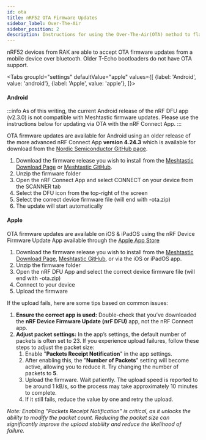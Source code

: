 ```yaml
---
id: ota
title: nRF52 OTA Firmware Updates
sidebar_label: Over-The-Air
sidebar_position: 2
description: Instructions for using the Over-The-Air(OTA) method to flash Meshtastic firmware to nRF52 chipset devices.
---
```



nRF52 devices from RAK are able to accept OTA firmware updates from a mobile device over bluetooth. Older T-Echo bootloaders do not have OTA support.

<Tabs
groupId="settings"
defaultValue="apple"
values={[
{label: 'Android', value: 'android'},
{label: 'Apple', value: 'apple'},
]}>

<TabItem value="android">

#### Android

:::info
As of this writing, the current Android release of the nRF DFU app (v2.3.0) is not compatible with Meshtastic firmware updates. Please use the instructions below for updating via OTA with the nRF Connect App.
:::

OTA firmware updates are available for Android using an older release of the more advanced nRF Connect App __version 4.24.3__ which is available for download from the [Nordic Semiconductor GitHub page](https://github.com/NordicSemiconductor/Android-nRF-Connect/releases/tag/v4.24.3).

1. Download the firmware release you wish to install from the [Meshtastic Download Page](/downloads) or [Meshtastic GitHub](https://github.com/meshtastic/firmware/releases).
2. Unzip the firmware folder
3. Open the nRF Connect App and select CONNECT on your device from the SCANNER tab
4. Select the DFU icon from the top-right of the screen
5. Select the correct device firmware file (will end with -ota.zip)
6. The update will start automatically

</TabItem>


<TabItem value="apple">

#### Apple

OTA firmware updates are available on iOS & iPadOS using the nRF Device Firmware Update App available through the [Apple App Store](https://apps.apple.com/us/app/nrf-device-firmware-update/id1624454660)

1. Download the firmware release you wish to install from the [Meshtastic Download Page](/downloads), [Meshtastic GitHub](https://github.com/meshtastic/firmware/releases), or via the iOS or iPadOS app.
2. Unzip the firmware folder
3. Open the nRF DFU App and select the correct device firmware file (will end with -ota.zip)
4. Connect to your device
5. Upload the firmware

If the upload fails, here are some tips based on common issues:

1. **Ensure the correct app is used:** Double-check that you’ve downloaded the **nRF Device Firmware Update (nrF DFU)** app, not the nRF Connect app.
2. **Adjust packet settings:** In the app’s settings, the default number of packets is often set to 23. If you experience upload failures, follow these steps to adjust the packet size:
    1. Enable "**Packets Receipt Notification**" in the app settings. 
    2. After enabling this, the "**Number of Packets**" setting will become active, allowing you to reduce it. Try changing the number of packets to **5**. 
    3. Upload the firmware. Wait patiently. The upload speed is reported to be around 1 kB/s, so the process may take approximately 10 minutes to complete.
    4. If it still fails, reduce the value by one and retry the upload.

*Note: Enabling "Packets Receipt Notification" is critical, as it unlocks the ability to modify the packet count. Reducing the packet size can significantly improve the upload stability and reduce the likelihood of failure.*

</TabItem>
</Tabs>
